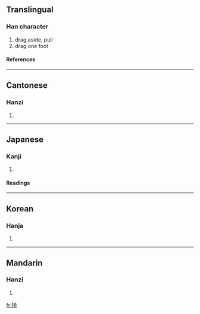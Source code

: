 ==Translingual==
===Han character===
{{Han char|rn=64|rad=手|as=08|sn=11|four=5402<sub>1</sub>|canj=手大一口 (QKMR)}}
# drag aside, pull
# drag one foot
====References====
{{Han ref|kx=0437.080|dkj=12250|hdz=31893.040|uh=638E|ud=25486|bh=D571|bd=54641}}
----
==Cantonese==
===Hanzi===
{{yue-hanzi|jyut=|y=gei2}}
# {{defn|Cantonese}}
----
==Japanese==
===Kanji===
{{ja-kanji|grade=|rs=手08}}
# {{defn|Japanese}} 
====Readings====
{{ja-readings|on=[[き]] (ki), [[か]] (ka), [[い]] (i)|kun=[[ひく]] (hiku)}}
----
==Korean==
===Hanja===
{{ko-hanja|hangeul=기|eumhun=|rv=gi|mr=ki|y=ki}}
# {{defn|Korean}}
----
==Mandarin==
===Hanzi===
{{cmn-hanzi|pin=[[bèi]] (bei4), [[jǐ]] (ji3), [[pǎi]] (pai3)|wg=pei<sup>4</sup>, chi<sup>3</sup>, p'ai<sup>3</sup>}}
# {{defn|Mandarin}}

[[fr:掎]]